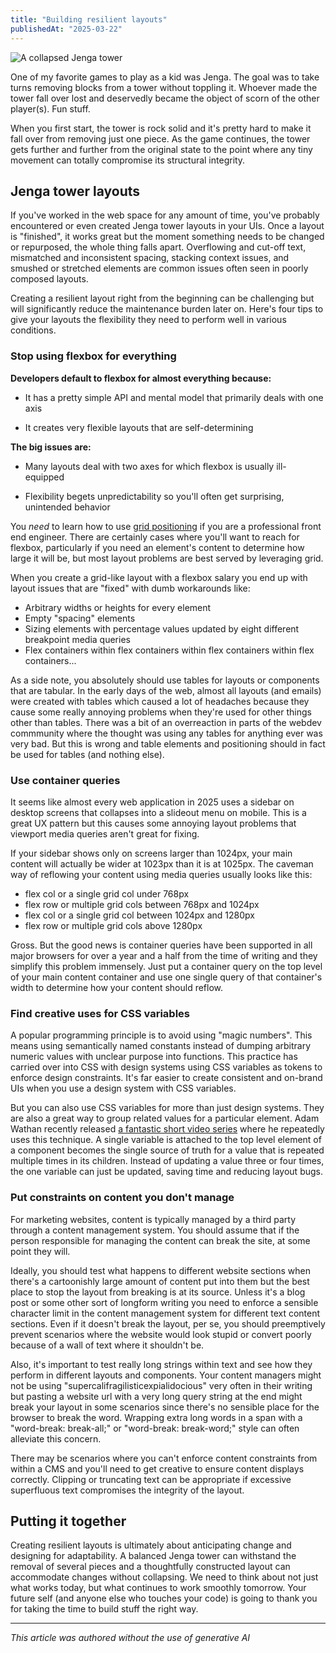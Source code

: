 ```yaml
---
title: "Building resilient layouts"
publishedAt: "2025-03-22"
---
```


![A collapsed Jenga tower](/blog-assets/jenga.jpg)

One of my favorite games to play as a kid was Jenga. The goal was to take turns removing blocks from a tower without toppling it. Whoever made the tower fall over lost and deservedly became the object of scorn of the other player(s). Fun stuff.

When you first start, the tower is rock solid and it's pretty hard to make it fall over from removing just one piece. As the game continues, the tower gets further and further from the original state to the point where any tiny movement can totally compromise its structural integrity.

## Jenga tower layouts

If you've worked in the web space for any amount of time, you've probably encountered or even created Jenga tower layouts in your UIs. Once a layout is "finished", it works great but the moment something needs to be changed or repurposed, the whole thing falls apart. Overflowing and cut-off text, mismatched and inconsistent spacing, stacking context issues, and smushed or stretched elements are common issues often seen in poorly composed layouts.

Creating a resilient layout right from the beginning can be challenging but will significantly reduce the maintenance burden later on. Here's four tips to give your layouts the flexibility they need to perform well in various conditions.

### Stop using flexbox for everything

**Developers default to flexbox for almost everything because:**

- It has a pretty simple API and mental model that primarily deals with one axis

- It creates very flexible layouts that are self-determining

**The big issues are:**

- Many layouts deal with two axes for which flexbox is usually ill-equipped

- Flexibility begets unpredictability so you'll often get surprising, unintended behavior

You _need_ to learn how to use [grid positioning](https://developer.mozilla.org/en-US/docs/Web/CSS/CSS_grid_layout) if you are a professional front end engineer. There are certainly cases where you'll want to reach for flexbox, particularly if you need an element's content to determine how large it will be, but most layout problems are best served by leveraging grid.

When you create a grid-like layout with a flexbox salary you end up with layout issues that are "fixed" with dumb workarounds like:

- Arbitrary widths or heights for every element
- Empty "spacing" elements
- Sizing elements with percentage values updated by eight different breakpoint media queries
- Flex containers within flex containers within flex containers within flex containers...

As a side note, you absolutely should use tables for layouts or components that are tabular. In the early days of the web, almost all layouts (and emails) were created with tables which caused a lot of headaches because they cause some really annoying problems when they're used for other things other than tables. There was a bit of an overreaction in parts of the webdev commmunity where the thought was using any tables for anything ever was very bad. But this is wrong and table elements and positioning should in fact be used for tables (and nothing else).

### Use container queries

It seems like almost every web application in 2025 uses a sidebar on desktop screens that collapses into a slideout menu on mobile. This is a great UX pattern but this causes some annoying layout problems that viewport media queries aren't great for fixing.

If your sidebar shows only on screens larger than 1024px, your main content will actually be wider at 1023px than it is at 1025px. The caveman way of reflowing your content using media queries usually looks like this:

- flex col or a single grid col under 768px
- flex row or multiple grid cols between 768px and 1024px
- flex col or a single grid col between 1024px and 1280px
- flex row or multiple grid cols above 1280px

Gross. But the good news is container queries have been supported in all major browsers for over a year and a half from the time of writing and they simplify this problem immensely. Just put a container query on the top level of your main content container and use one single query of that container's width to determine how your content should reflow.

### Find creative uses for CSS variables

A popular programming principle is to avoid using "magic numbers". This means using semantically named constants instead of dumping arbitrary numeric values with unclear purpose into functions. This practice has carried over into CSS with design systems using CSS variables as tokens to enforce design constraints. It's far easier to create consistent and on-brand UIs when you use a design system with CSS variables.

But you can also use CSS variables for more than just design systems. They are also a great way to group related values for a particular element. Adam Wathan recently released [a fantastic short video series](https://tailwindcss.com/build-uis-that-dont-suck) where he repeatedly uses this technique. A single variable is attached to the top level element of a component becomes the single source of truth for a value that is repeated multiple times in its children. Instead of updating a value three or four times, the one variable can just be updated, saving time and reducing layout bugs.

### Put constraints on content you don't manage

For marketing websites, content is typically managed by a third party through a content management system. You should assume that if the person responsible for managing the content can break the site, at some point they will.

Ideally, you should test what happens to different website sections when there's a cartoonishly large amount of content put into them but the best place to stop the layout from breaking is at its source. Unless it's a blog post or some other sort of longform writing you need to enforce a sensible character limit in the content management system for different text content sections. Even if it doesn't break the layout, per se, you should preemptively prevent scenarios where the website would look stupid or convert poorly because of a wall of text where it shouldn't be.

Also, it's important to test really long strings within text and see how they perform in different layouts and components. Your content managers might not be using "supercalifragilisticexpialidocious" very often in their writing but pasting a website url with a very long query string at the end might break your layout in some scenarios since there's no sensible place for the browser to break the word. Wrapping extra long words in a span with a "word-break: break-all;" or "word-break: break-word;" style can often alleviate this concern.

There may be scenarios where you can't enforce content constraints from within a CMS and you'll need to get creative to ensure content displays correctly. Clipping or truncating text can be appropriate if excessive superfluous text compromises the integrity of the layout.

## Putting it together

Creating resilient layouts is ultimately about anticipating change and designing for adaptability. A balanced Jenga tower can withstand the removal of several pieces and a thoughtfully constructed layout can accommodate changes without collapsing. We need to think about not just what works today, but what continues to work smoothly tomorrow. Your future self (and anyone else who touches your code) is going to thank you for taking the time to build stuff the right way.

---

_This article was authored without the use of generative AI_
